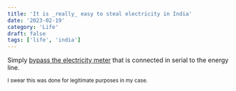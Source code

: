```yaml
---
title: 'It is _really_ easy to steal electricity in India'
date: '2023-02-19'
category: 'Life'
draft: false
tags: ['life', 'india']
---
```


Simply [bypass the electricity meter](https://en.wikipedia.org/wiki/Electricity_theft#Bypassing_the_energy_meter) that is connected in serial to the energy line.

<small>I swear this was done for legitimate purposes in my case.</small>
